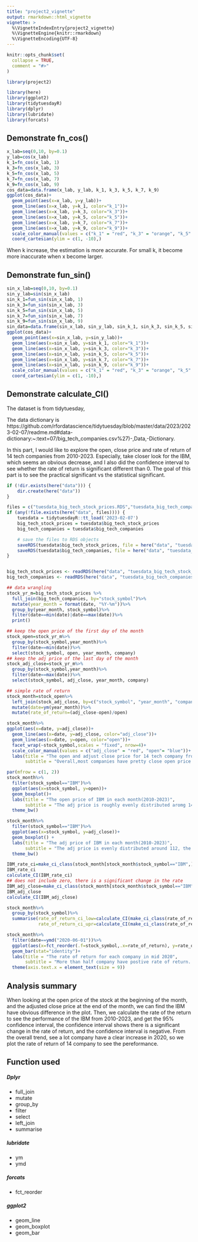```yaml
---
title: "project2_vignette"
output: rmarkdown::html_vignette
vignette: >
  %\VignetteIndexEntry{project2_vignette}
  %\VignetteEngine{knitr::rmarkdown}
  %\VignetteEncoding{UTF-8}
---
```


```r
knitr::opts_chunk$set(
  collapse = TRUE,
  comment = "#>"
)
```

```r
library(project2)
```

```r
library(here)
library(ggplot2)
library(tidytuesdayR)
library(dplyr)
library(lubridate)
library(forcats)
```

## Demonstrate fn_cos()  


```r
x_lab=seq(0,10, by=0.1)
y_lab=cos(x_lab)
k_1=fn_cos(x_lab, 1)
k_3=fn_cos(x_lab, 3)
k_5=fn_cos(x_lab, 5)
k_7=fn_cos(x_lab, 7)
k_9=fn_cos(x_lab, 9)
cos_data=data.frame(x_lab, y_lab, k_1, k_3, k_5, k_7, k_9)
ggplot(cos_data)+
  geom_point(aes(x=x_lab, y=y_lab))+
  geom_line(aes(x=x_lab, y=k_1, color="k_1"))+
  geom_line(aes(x=x_lab, y=k_3, color="k_3"))+
  geom_line(aes(x=x_lab, y=k_5, color="k_5"))+
  geom_line(aes(x=x_lab, y=k_7, color="k_7"))+
  geom_line(aes(x=x_lab, y=k_9, color="k_9"))+
  scale_color_manual(values = c("k_1" = "red", "k_3" = "orange", "k_5" = "yellow", "k_7" = "green", "k_9" = "blue"))+
  coord_cartesian(ylim = c(1, -10),)

```

When k increase, the estimation is more accurate. For small k, it become more inaccurate when x
become larger.

## Demonstrate fun_sin()  

```r
sin_x_lab=seq(0,10, by=0.1)
sin_y_lab=sin(sin_x_lab)
sin_k_1=fun_sin(sin_x_lab, 1)
sin_k_3=fun_sin(sin_x_lab, 3)
sin_k_5=fun_sin(sin_x_lab, 5)
sin_k_7=fun_sin(sin_x_lab, 7)
sin_k_9=fun_sin(sin_x_lab, 9)
sin_data=data.frame(sin_x_lab, sin_y_lab, sin_k_1, sin_k_3, sin_k_5, sin_k_7, sin_k_9)
ggplot(cos_data)+
  geom_point(aes(x=sin_x_lab, y=sin_y_lab))+
  geom_line(aes(x=sin_x_lab, y=sin_k_1, color="k_1"))+
  geom_line(aes(x=sin_x_lab, y=sin_k_3, color="k_3"))+
  geom_line(aes(x=sin_x_lab, y=sin_k_5, color="k_5"))+
  geom_line(aes(x=sin_x_lab, y=sin_k_7, color="k_7"))+
  geom_line(aes(x=sin_x_lab, y=sin_k_9, color="k_9"))+
  scale_color_manual(values = c("k_1" = "red", "k_3" = "orange", "k_5" = "yellow", "k_7" = "green", "k_9" = "blue"))+
  coord_cartesian(ylim = c(1, -10),)

```

## Demonstrate calculate_CI()  

The dataset is from tidytuesday, 

The data dictionary is https://github.com/rfordatascience/tidytuesday/blob/master/data/2023/2023-02-07/readme.md#data-dictionary:~:text=07/big_tech_companies.csv%27)-,Data,-Dictionary.

In this part, I would like to explore the open, close price and rate of return of 14 tech companies from 2010-2023.  Especially, take closer look for the IBM, which seems an obvious decrease, and I also did the confidence interval to see whether the rate of return is significant different than 0. The goal of this part is to see the practical significant vs the statistical significant. 

```r

if (!dir.exists(here("data"))) {
    dir.create(here("data"))
}

files = c("tuesdata_big_tech_stock_prices.RDS","tuesdata_big_tech_companies.RDS")
if (any(!file.exists(here("data", files)))) {
    tuesdata = tidytuesdayR::tt_load('2023-02-07')
    big_tech_stock_prices = tuesdata$big_tech_stock_prices
    big_tech_companies = tuesdata$big_tech_companies

    # save the files to RDS objects
    saveRDS(tuesdata$big_tech_stock_prices, file = here("data", "tuesdata_big_tech_stock_prices.RDS"))
    saveRDS(tuesdata$big_tech_companies, file = here("data", "tuesdata_big_tech_companies.RDS"))
}


big_tech_stock_prices <- readRDS(here("data", "tuesdata_big_tech_stock_prices.RDS"))
big_tech_companies <- readRDS(here("data", "tuesdata_big_tech_companies.RDS"))

## data wrangling
stock_yr_m=big_tech_stock_prices %>%
  full_join(big_tech_companies, by="stock_symbol")%>%
  mutate(year_month = format(date, "%Y-%m"))%>%
  group_by(year_month, stock_symbol)%>%
  filter(date==min(date)|date==max(date))%>%
  print()

## keep the open price of the first day of the month 
stock_open=stock_yr_m%>%
  group_by(stock_symbol,year_month)%>%
  filter(date==min(date))%>%
  select(stock_symbol, open, year_month, company)
## keep the adj price of the last day of the month 
stock_adj_close=stock_yr_m%>%
  group_by(stock_symbol,year_month)%>%
  filter(date==max(date))%>%
  select(stock_symbol, adj_close, year_month, company)

## simple rate of return 
stock_month=stock_open%>%
  left_join(stock_adj_close, by=c("stock_symbol", "year_month", "company"))%>%
  mutate(date=ym(year_month))%>%
  mutate(rate_of_return=(adj_close-open)/open)

stock_month%>%
ggplot(aes(x=date, y=adj_close))+
  geom_line(aes(x=date, y=adj_close, color="adj_close"))+
  geom_line(aes(x=date, y=open, color="open"))+
  facet_wrap(~stock_symbol,scales = "fixed", nrow=4)+
  scale_color_manual(values = c("adj_close" = "red", "open"= "blue"))+
  labs(title = "The open and adjust close price for 14 tech company from 2010-2023 ",
       subtitle = "Overall,most companies have pretty close open price and adj close price, the blue line and red line are overlapping. IBM is the only exception, the adj_close price mostly lower than the open price", x="date", y="stock price(dollar)", caption = "Chuyi Sun")

par(mfrow = c(1, 2))
stock_month%>%
  filter(stock_symbol=="IBM")%>%
  ggplot(aes(x=stock_symbol, y=open))+
  geom_boxplot()+
  labs(title = "The open price of IBM in each month(2010-2023)",
       subtitle = "The adj price is roughly evenly distributed aromg 143, the range is 101-202", x="date", y="stock price(dollar)", caption = "Chuyi Sun")+
  theme_bw()

stock_month%>%
  filter(stock_symbol=="IBM")%>%
  ggplot(aes(x=stock_symbol, y=adj_close))+
  geom_boxplot() +
  labs(title = "The adj price of IBM in each month(2010-2023)",
       subtitle = "The adj price is evenly distributed around 112, the range is 73 -149. ", x="date", y="stock price(dollar)", caption = "Chuyi Sun")+
  theme_bw()

IBM_rate_ci=make_ci_class(stock_month[stock_month$stock_symbol=="IBM",]$rate_of_return)
IBM_rate_ci
calculate_CI(IBM_rate_ci)
## does not include zero, there is a significant change in the rate
IBM_adj_close=make_ci_class(stock_month[stock_month$stock_symbol=="IBM",]$adj_close)
IBM_adj_close
calculate_CI(IBM_adj_close)

stock_month%>%
  group_by(stock_symbol)%>%
  summarise(rate_of_return_ci_low=calculate_CI(make_ci_class(rate_of_return))[1],
            rate_of_return_ci_upr=calculate_CI(make_ci_class(rate_of_return))[2])

stock_month%>%
  filter(date==ymd("2020-06-01"))%>%
  ggplot(aes(x=fct_reorder(.f=stock_symbol,.x=rate_of_return), y=rate_of_return, fill=stock_symbol))+
  geom_bar(stat="identity")+
  labs(title = "The rate of return for each company in mid 2020",
       subtitle = "More than half company have postive rate of return. Tesla has the largest rate of return and IBM has the lowest rate of return.", caption = "Chuyi Sun")+
  theme(axis.text.x = element_text(size = 9))


```
## Analysis summary  

When looking at the open price of the stock at the beginning of the month, and the adjusted close price at the end of the month, we can find the IBM have obvious difference in the plot. 
Then, we calculate the rate of the return to see the performance of the IBM from 2010-2023, and get the 95% confidence interval, the confidence interval shows there is a significant change in the rate of return, and the confidence interval is negative. 
From the overall trend, see a lot company have a clear increase in 2020, so we plot the rate of return of 14 company to see the pereformance.


## Function used 

##### Dplyr  

* full_join
* mutate
* group_by
* filter
* select
* left_join
* summarise

##### lubridate  

* ym
* ymd 

##### forcats  

* fct_reorder

##### ggplot2  

* geom_line
* geom_boxplot
* geom_bar

